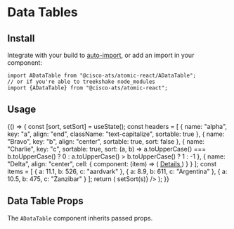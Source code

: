 

<Meta title="Components/Data Tables" component={ADataTable} />

# Data Tables

## Install

Integrate with your build to [auto-import](?path=/docs/getting-started--page#integrating), or add an import in your component:

```
import ADataTable from "@cisco-ats/atomic-react/ADataTable";
// or if you're able to treekshake node_modules
import {ADataTable} from "@cisco-ats/atomic-react";
```

## Usage

<Preview>
  <Story name="usage-1">
    <YourComponent>
      {() => {
        const [sort, setSort] = useState();
        const headers = [
          {
            name: "alpha",
            key: "a",
            align: "end",
            className: "text-capitalize",
            sortable: true
          },
          {
            name: "Bravo",
            key: "b",
            align: "center",
            sortable: true,
            sort: false
          },
          {
            name: "Charlie",
            key: "c",
            sortable: true,
            sort: (a, b) =>
              a.toUpperCase() === b.toUpperCase()
                ? 0
                : a.toUpperCase() > b.toUpperCase()
                ? 1
                : -1
          },
          {
            name: "Delta",
            align: "center",
            cell: {
              component: (item) => (
                <a href="/" target="_blank">
                  Details
                </a>
              )
            }
          }
        ];
        const items = [
          {
            a: 11.1,
            b: 526,
            c: "aardvark"
          },
          {
            a: 8.9,
            b: 611,
            c: "Argentina"
          },
          {
            a: 10.5,
            b: 475,
            c: "Zanzibar"
          }
        ];
        return (
          <ADataTable
            striped
            tight
            headers={headers}
            items={items}
            className="mx-auto"
            style={{maxWidth: 500}}
            sort={sort}
            onSort={(s) => setSort(s)}
          />
        );
      }}
    </YourComponent>
  </Story>
</Preview>

## Data Table Props

The `ADataTable` component inherits passed props.

<Props of={ADataTable} />
